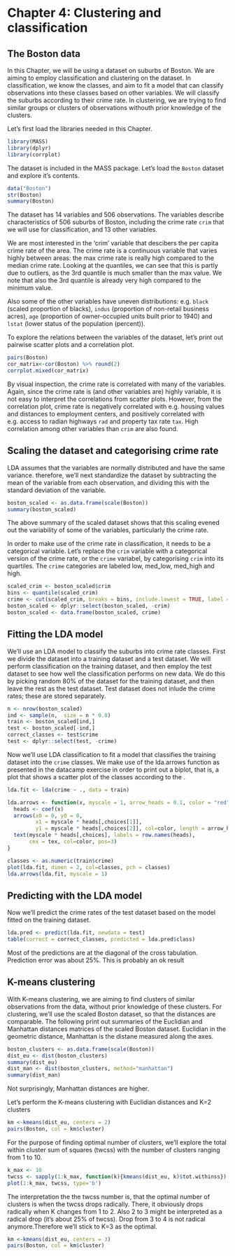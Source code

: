 # Chapter 4: Clustering and classification

## The Boston data

In this Chapter, we will be using a dataset on suburbs of Boston. We are aiming to employ classification and clustering on the dataset. In classification, we know the classes, and aim to fit a model that can classify observations into these classes based on other variables. We will classify the suburbs according to their crime rate. In clustering, we are trying to find similar groups or clusters of observations withouth prior knowledge of the clusters.

Let's first load the libraries needed in this Chapter.

```r
library(MASS)
library(dplyr)
library(corrplot)
```

The dataset is included in the MASS package. Let's load the `Boston` dataset and explore it's contents. 

```r
data("Boston")
str(Boston)
summary(Boston)
```

The dataset has 14 variables and 506 observations. The variables describe characteristics of 506 suburbs of Boston, including the crime rate `crim` that we will use for classification, and 13 other variables.

We are most interested in the 'crim' variable that descibers the per capita crime rate of the area. The crime rate is a continuous variable that varies highly between areas: the max crime rate is really high compared to the median crime rate. Looking at the quantiles, we can see that this is partly due to outliers, as the 3rd quantile is much smaller than the max value. We note that also the 3rd quantile is already very high compared to the minimum value.

Also some of the other variables have uneven distributions: e.g. `black` (scaled proportion of blacks), `indus` (proportion of non-retail business acres), `age` (proportion of owner-occupied units built prior to 1940) and `lstat` (lower status of the population (percent)). 

To explore the relations between the variables of the dataset, let's print out pairwise scatter plots and a correlation plot.

```r
pairs(Boston)
cor_matrix<-cor(Boston) %>% round(2)
corrplot.mixed(cor_matrix)
```

By visual inspection, the crime rate is correlated with many of the variables. Again, since the crime rate is (and other variables are) highly variable, it is not easy to interpret the correlations from scatter plots. However, from the correlation plot, crime rate is negatively correlated with e.g. housing values and distances to employment centers, and positively correlated with e.g. access to radian highways `rad` and property tax rate `tax`. High correlation among other variables than `crim` are also found.

## Scaling the dataset and categorising crime rate

LDA assumes that the variables are normally distributed and have the same variance. therefore, we'll next standardize the dataset by subtracting the mean of the variable from each observation, and dividing this with the standard deviation of the variable.

```r
boston_scaled <- as.data.frame(scale(Boston))
summary(boston_scaled)
```

The above summary of the scaled dataset shows that this scaling evened out the variability of some of the variables, particularly the crime rate.

In order to make use of the crime rate in classification, it needs to be a categorical variable. Let's replace the `crim` variable with a categorical version of the crime rate, or the `crime` variabel, by categorising `crim` into its quartiles. The `crime` categories are labeled low, med_low, med_high and high.

```r
scaled_crim <- boston_scaled$crim
bins <- quantile(scaled_crim)
crime <- cut(scaled_crim, breaks = bins, include.lowest = TRUE, label = c("low", "med_low", "med_high", "high"))
boston_scaled <- dplyr::select(boston_scaled, -crim)
boston_scaled <- data.frame(boston_scaled, crime)
```

## Fitting the LDA model

We'll use an LDA model to classify the suburbs into crime rate classes. First we divide the dataset into a training dataset and a test dataset. We will perform classification on the training dataset, and then employ the test dataset to see how well the classification performs on new data. We do this by picking random 80% of the dataset for the training dataset, and then leave the rest as the test dataset. Test dataset does not inlude the crime rates; these are stored separately.
```r
n <- nrow(boston_scaled)
ind <- sample(n,  size = n * 0.8)
train <- boston_scaled[ind,]
test <- boston_scaled[-ind,]
correct_classes <- test$crime
test <- dplyr::select(test, -crime)
```

Now we'll use LDA classification to fit a model that classifies the training dataset into the `crime` classes. We make use of the lda.arrows function as presented in the datacamp exercise in order to print out a biplot, that is, a plot that shows a scatter plot of the classes according to the .

```r
lda.fit <- lda(crime ~ ., data = train)

lda.arrows <- function(x, myscale = 1, arrow_heads = 0.1, color = "red", tex = 0.75, choices = c(1,2)){
  heads <- coef(x)
  arrows(x0 = 0, y0 = 0, 
         x1 = myscale * heads[,choices[1]], 
         y1 = myscale * heads[,choices[2]], col=color, length = arrow_heads)
  text(myscale * heads[,choices], labels = row.names(heads), 
       cex = tex, col=color, pos=3)
}

classes <- as.numeric(train$crime)
plot(lda.fit, dimen = 2, col=classes, pch = classes)
lda.arrows(lda.fit, myscale = 1)
```

## Predicting with the LDA model

Now we'll predict the crime rates of the test dataset based on the model fitted on the training dataset.

```r
lda.pred <- predict(lda.fit, newdata = test)
table(correct = correct_classes, predicted = lda.pred$class)
```

Most of the predictions are at the diagonal of the cross tabulation. Prediction error was about 25%. This is probably an ok result

## K-means clustering

With K-means clustering, we are aiming to find clusters of similar observations from the data, without prior knowledge of these clusters. For clustering, we'll use the scaled Boston dataset, so that the distances are comparable. The following print out summaries of the Euclidian and Manhattan distances matrices of the scaled Boston dataset. Euclidian in the geometric distance, Manhattan is the distane measured along the axes.

```r
boston_clusters <- as.data.frame(scale(Boston))
dist_eu <- dist(boston_clusters)
summary(dist_eu)
dist_man <- dist(boston_clusters, method="manhattan")
summary(dist_man)
```

Not surprisingly, Manhattan distances are higher.

Let's perform the K-means clustering with Euclidian distances and K=2 clusters

```r
km <-kmeans(dist_eu, centers = 2)
pairs(Boston, col = km$cluster)
```

For the purpose of finding optimal number of clusters, we'll explore the total within cluster sum of squares (twcss) with the number of clusters ranging from 1 to 10.

```r
k_max <- 10
twcss <- sapply(1:k_max, function(k){kmeans(dist_eu, k)$tot.withinss})
plot(1:k_max, twcss, type='b')
```

The interpretation the the twcss number is, that the optimal number of clusters is when the twcss drops radically. There, it obviously drops radically when K changes from 1 to 2. Also 2 to 3 might be interpreted as a radical drop (it's about 25% of twcss). Drop from 3 to 4 is not radical anymore.Therefore we'll stick to K=3 as the optimal.

```r
km <-kmeans(dist_eu, centers = 3)
pairs(Boston, col = km$cluster)
```

